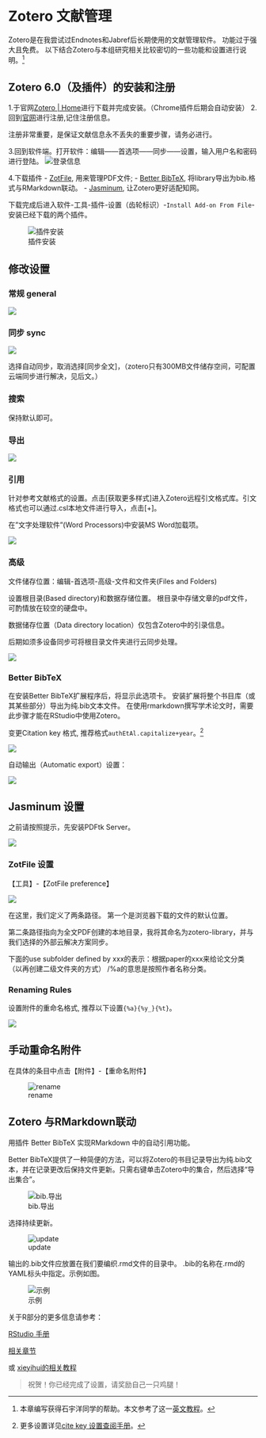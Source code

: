 # Zotero 文献管理 {#sec-zotero}

Zotero是在我尝试过Endnotes和Jabref后长期使用的文献管理软件。
功能过于强大且免费。
以下结合Zotero与本组研究相关比较密切的一些功能和设置进行说明。^[本章编写获得石宇洋同学的帮助。本文参考了这一[英文教程](https://ikashnitsky.github.io/2019/zotero/)。]


## Zotero 6.0（及插件）的安装和注册 

1.于官网[Zotero | Home](https://www.zotero.org/)进行下载并完成安装。（Chrome插件后期会自动安装）
2.回到[官网](https://www.zotero.org/)进行注册,记住注册信息。

:::{.callout-importance}
注册非常重要，是保证文献信息永不丢失的重要步骤，请务必进行。
:::

3.回到软件端。打开软件：编辑——首选项——同步——设置，输入用户名和密码进行登陆。
![登录信息](https://pic3.zhimg.com/v2-d786c49bc6573727422636d82eec45fe_r.jpg)

4.下载插件
    - [ZotFile](http://zotfile.com/), 用来管理PDF文件;
    - [Better BibTeX](https://retorque.re/zotero-better-bibtex/), 将library导出为bib.格式与RMarkdown联动。
    - [Jasminum](https://github.com/l0o0/jasminum), 让Zotero更好适配知网。

下载完成后进入软件-工具-插件-设置（齿轮标识）-`Install Add-on From File`-安装已经下载的两个插件。

![插件安装](https://ikashnitsky.github.io/images/190314/plugin.png)


## 修改设置

### 常规 general

![](images/zotero_general.png)

### 同步 sync

![](https://ikashnitsky.github.io/images/190314/pref-sync.png)


选择自动同步，取消选择[同步全文]，（zotero只有300MB文件储存空间，可配置云端同步进行解决，见后文。）

### 搜索

保持默认即可。

### 导出

![](images/zotero_export.png)

### 引用

针对参考文献格式的设置。点击[获取更多样式]进入Zotero远程引文格式库。引文格式也可以通过.csl本地文件进行导入，点击[+]。

在"文字处理软件"(Word Processors)中安装MS Word加载项。

![](https://ikashnitsky.github.io/images/190314/pref-cite.png)

### 高级 

文件储存位置：编辑-首选项-高级-文件和文件夹(Files and Folders)

设置根目录(Based directory)和数据存储位置。
根目录中存储文章的pdf文件，可酌情放在较空的硬盘中。

数据储存位置（Data directory location）仅包含Zotero中的引录信息。

后期如须多设备同步可将根目录文件夹进行云同步处理。

![](images/zotero_advanced.png)


### Better BibTeX 

在安装Better BibTeX扩展程序后，将显示此选项卡。 安装扩展将整个书目库（或其某些部分）导出为纯.bib文本文件。 在使用rmarkdown撰写学术论文时，需要此步骤才能在RStudio中使用Zotero。

变更Citation key 格式, 推荐格式`authEtAl.capitalize+year`。^[更多设置详见[cite key 设置查阅手册](https://retorque.re/zotero-better-bibtex/citation-keys/)。]

![](images/zotero_bibtex1.png)

自动输出（Automatic export）设置：

![](images/zotero_bibtex2.png)

## Jasminum 设置

之前请按照提示，先安装PDFtk Server。

![](images/zotero_jasminum.png)

### ZotFile 设置

【工具】-【ZotFile preference】

![](https://ikashnitsky.github.io/images/190314/zf-general.png)

在这里，我们定义了两条路径。 第一个是浏览器下载的文件的默认位置。 

第二条路径指向为全文PDF创建的本地目录，我将其命名为zotero-library，并与我们选择的外部云解决方案同步。

下面的use subfolder defined by xxx的表示：根据paper的xxx来给论文分类（以再创建二级文件夹的方式） /%a的意思是按照作者名称分类。


### Renaming Rules

设置附件的重命名格式, 推荐以下设置`{%a}{%y_}{%t}`。

![](https://ikashnitsky.github.io/images/190314/zf-renaming.png)

## 手动重命名附件

在具体的条目中点击【附件】-【重命名附件】

![rename](https://ikashnitsky.github.io/images/190314/att-pdf.png)


## Zotero 与RMarkdown联动

用插件 Better BibTeX 实现RMarkdown 中的自动引用功能。

Better BibTeX提供了一种简便的方法，可以将Zotero的书目记录导出为纯.bib文本，并在记录更改后保持文件更新。只需右键单击Zotero中的集合，然后选择“导出集合”。

![bib.导出](https://ikashnitsky.github.io/images/190314/bbt-export.png)

选择持续更新。

![update](https://ikashnitsky.github.io/images/190314/bbt-menu.png)

输出的.bib文件应放置在我们要编织.rmd文件的目录中。 .bib的名称在.rmd的YAML标头中指定。示例如图。

![示例](https://ikashnitsky.github.io/images/190314/yaml.png)

关于R部分的更多信息请参考：

[RStudio 手册](https://rmarkdown.rstudio.com/authoring_bibliographies_and_citations.html)

[相关章节](https://bookdown.org/yihui/bookdown/citations.html)

或 [xieyihui的相关教程](https://bookdown.org/yihui/bookdown/citations.html)


> 祝贺！你已经完成了设置，请奖励自己一只鸡腿！






